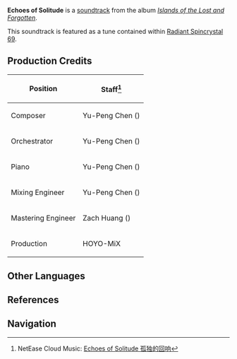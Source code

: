 {{Soundtrack Infobox
|title          =
|image          = Islands of the Lost and Forgotten.png
|album          = Islands of the Lost and Forgotten
|disc           = 1
|number         = 12
|featured       =
|featured2      =
|featured3      =
|featured_disc  =
|featured_disc2 =
|featured_disc3 =
|youtube_id     = kgBPOPOpUWg
|youtube_time   = 1
|spotify_id     = 13LDN7bRCiJNjX4IdL1BhN
|played_in      = Seirai Island
|during         = [[Seirai Island]]
|domain         =
|previous       = Swath of Desolation
|next           = Mournful Whisperings
}}
'''Echoes of Solitude''' is a [[soundtrack]] from the album ''[[Islands of the Lost and Forgotten]]''.

This soundtrack is featured as a tune contained within [[Radiant Spincrystal 69]].

==Production Credits==
{| class="wikitable" style="text-align:left; height:0.5em"
! Position
! Staff<ref>NetEase Cloud Music: [https://music.163.com/#/song?id=1937111280 Echoes of Solitude 孤独的回响]</ref>
|-
! Composer
| Yu-Peng Chen ({{Lang|zh=陈致逸|mini=1}})
|-
! Orchestrator
| Yu-Peng Chen ({{Lang|zh=陈致逸|mini=1}})
|-
! Piano
| Yu-Peng Chen ({{Lang|zh=陈致逸|mini=1}})
|-
! Mixing Engineer
| Yu-Peng Chen ({{Lang|zh=陈致逸|mini=1}})
|-
! Mastering Engineer
| Zach Huang ({{Lang|zh=黄巍|mini=1}})
|-
! Production
| HOYO-MiX
|}
<!--
==Videos==
<gallery hideaddbutton="true" captionalign="center">
</gallery>

==Trivia==
-->

==Other Languages==
{{Other Languages|default_hidden = 1
|en      = Echoes of Solitude
|zhs     = 孤独的回响
|zhs_rm  = Gūdú de Huíxiǎng
|zht     = 孤獨的迴響
|zht_rm  = Gūdú de Huíxiǎng
|ja      = 寂寞たる響き
|ja_rm   = Sekibaku-taru Hibiki{{Assumed}}
|ko      = Echoes of Solitude<ref name="RS">{{Ref/Item|Radiant Spincrystal 69|note=Korean, Spanish, French, Russian, Thai, Vietnamese, German, Indonesian, Portuguese}}</ref>
|es      = Echoes of Solitude<ref name="RS" />
|fr      = Echoes of Solitude<ref name="RS" />
|ru      = Echoes of Solitude<ref name="RS" />
|th      = Echoes of Solitude<ref name="RS" />
|vi      = Tiếng Vọng Cô Độc<ref name="RS" />
|de      = Echoes of Solitude<ref name="RS" />
|id      = Echoes of Solitude<ref name="RS" />
|pt      = Echoes of Solitude<ref name="RS" />
}}

==References==
{{Reflist}}

==Navigation==
{{Soundtrack Navbox|Islands of the Lost and Forgotten}}